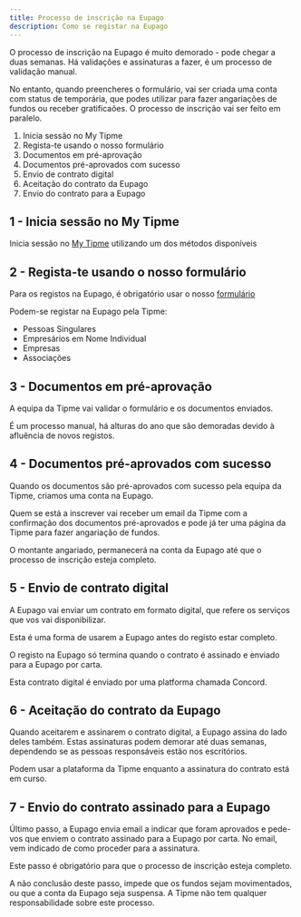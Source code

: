 ```yaml
---
title: Processo de inscrição na Eupago
description: Como se registar na Eupago
---
```



O processo de inscrição na Eupago é muito demorado - pode chegar a duas semanas. Há validações e assinaturas a fazer, é um processo de validação manual.

No entanto, quando preencheres o formulário, vai ser criada uma conta com status de temporária, que podes utilizar para fazer angariações de fundos ou receber gratificaões. O processo de inscrição vai ser feito em paralelo.

<Steps>

1. Inicia sessão no My Tipme
2. Regista-te usando o nosso formulário
3. Documentos em pré-aprovação
4. Documentos pré-aprovados com sucesso
5. Envio de contrato digital
6. Aceitação do contrato da Eupago
7. Envio do contrato para a Eupago

</Steps>


## 1 - Inicia sessão no My Tipme
Inicia sessão no [My Tipme](https://my.tipme.to) utilizando um dos métodos disponíveis

## 2 - Regista-te usando o nosso formulário
Para os registos na Eupago, é obrigatório usar o nosso [formulário](https://my.tipme.to/pt/metodos-de-pagamento/registo-eupago)

Podem-se registar na Eupago pela Tipme:
- Pessoas Singulares
- Empresários em Nome Individual
- Empresas
- Associações

## 3 - Documentos em pré-aprovação

A equipa da Tipme vai validar o formulário e os documentos enviados.

É um processo manual, há alturas do ano que são demoradas devido à afluência de novos registos.

## 4 - Documentos pré-aprovados com sucesso

Quando os documentos são pré-aprovados com sucesso pela equipa da Tipme, criamos uma conta na Eupago.

Quem se está a inscrever vai receber um email da Tipme com a confirmação dos documentos pré-aprovados e pode já ter uma página da Tipme para fazer angariação de fundos.

O montante angariado, permanecerá na conta da Eupago até que o processo de inscrição esteja completo.

## 5 - Envio de contrato digital

A Eupago vai enviar um contrato em formato digital, que refere os serviços que vos vai disponibilizar.

Esta é uma forma de usarem a Eupago antes do registo estar completo.

O registo na Eupago só termina quando o contrato é assinado e enviado para a Eupago por carta.

Esta contrato digital é enviado por uma platforma chamada Concord.

## 6 - Aceitação do contrato da Eupago

Quando aceitarem e assinarem o contrato digital, a Eupago assina do lado deles também. Estas assinaturas podem demorar até duas semanas, dependendo se as pessoas responsáveis estão nos escritórios.

Podem usar a plataforma da Tipme enquanto a assinatura do contrato está em curso.

## 7 - Envio do contrato assinado para a Eupago

Último passo, a Eupago envia email a indicar que foram aprovados e pede-vos que enviem o contrato assinado para a Eupago por carta. No email, vem indicado de como proceder para a assinatura.

Este passo é obrigatório para que o processo de inscrição esteja completo.

A não conclusão deste passo, impede que os fundos sejam movimentados, ou que a conta da Eupago seja suspensa. A Tipme não tem qualquer responsabilidade sobre este processo.
